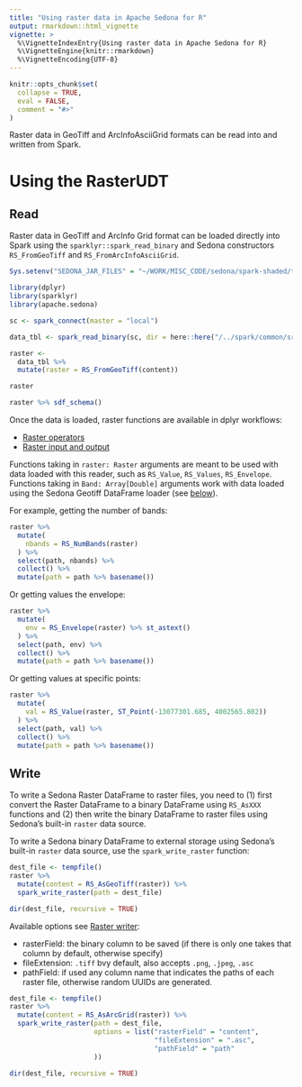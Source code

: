 ```yaml
---
title: "Using raster data in Apache Sedona for R"
output: rmarkdown::html_vignette
vignette: >
  %\VignetteIndexEntry{Using raster data in Apache Sedona for R}
  %\VignetteEngine{knitr::rmarkdown}
  %\VignetteEncoding{UTF-8}
---
```


```r
knitr::opts_chunk$set(
  collapse = TRUE,
  eval = FALSE,
  comment = "#>"
)
```


Raster data in GeoTiff and ArcInfoAsciiGrid formats can be read into and written from Spark.

# Using the RasterUDT

## Read
Raster data in GeoTiff and ArcInfo Grid format can be loaded directly into Spark using the `sparklyr::spark_read_binary` and Sedona constructors `RS_FromGeoTiff` and `RS_FromArcInfoAsciiGrid`.

```r
Sys.setenv("SEDONA_JAR_FILES" = "~/WORK/MISC_CODE/sedona/spark-shaded/target/sedona-spark-shaded-3.0_2.12-1.4.0-SNAPSHOT.jar")
```

```r
library(dplyr)
library(sparklyr)
library(apache.sedona)

sc <- spark_connect(master = "local")

data_tbl <- spark_read_binary(sc, dir = here::here("/../spark/common/src/test/resources/raster/"), name = "data")

raster <- 
  data_tbl %>% 
  mutate(raster = RS_FromGeoTiff(content))

raster 

raster %>% sdf_schema()
```

Once the data is loaded, raster functions are available in dplyr workflows:

* [Raster operators](../../../api/sql/Raster-operators/)
* [Raster input and output](../../../api/sql/Raster-loader/)

Functions taking in `raster: Raster` arguments are meant to be used with data loaded with this reader, such as `RS_Value`, `RS_Values`, `RS_Envelope`. Functions taking in `Band: Array[Double]` arguments work with data loaded using the Sedona Geotiff DataFrame loader (see [below](#Using the Sedona Geotiff Dataframe Loader)).


For example, getting the number of bands:
```r
raster %>% 
  mutate(
    nbands = RS_NumBands(raster)
  ) %>% 
  select(path, nbands) %>% 
  collect() %>% 
  mutate(path = path %>% basename())
```

Or getting values the envelope:
```r
raster %>% 
  mutate(
    env = RS_Envelope(raster) %>% st_astext()
  ) %>% 
  select(path, env) %>% 
  collect() %>% 
  mutate(path = path %>% basename())
```

Or getting values at specific points:
```r
raster %>% 
  mutate(
    val = RS_Value(raster, ST_Point(-13077301.685, 4002565.802))
  ) %>% 
  select(path, val) %>% 
  collect() %>% 
  mutate(path = path %>% basename())
```


## Write


To write a Sedona Raster DataFrame to raster files, you need to (1) first convert the Raster DataFrame to a binary DataFrame using `RS_AsXXX` functions and (2) then write the binary DataFrame to raster files using Sedona's built-in `raster` data source.

To write a Sedona binary DataFrame to external storage using Sedona's built-in `raster` data source, use the `spark_write_raster` function:

```r
dest_file <- tempfile()
raster %>% 
  mutate(content = RS_AsGeoTiff(raster)) %>% 
  spark_write_raster(path = dest_file)

dir(dest_file, recursive = TRUE)
```


Available options see [Raster writer](../../../api/sql/Raster-writer/):

* rasterField: the binary column to be saved (if there is only one takes that column by default, otherwise specify)
* fileExtension: `.tiff` bvy default, also accepts `.png`, `.jpeg`, `.asc`
* pathField: if used any column name that indicates the paths of each raster file, otherwise random UUIDs are generated.

```r
dest_file <- tempfile()
raster %>% 
  mutate(content = RS_AsArcGrid(raster)) %>% 
  spark_write_raster(path = dest_file, 
                     options = list("rasterField" = "content", 
                                    "fileExtension" = ".asc",
                                    "pathField" = "path"
                     ))

dir(dest_file, recursive = TRUE)
```
